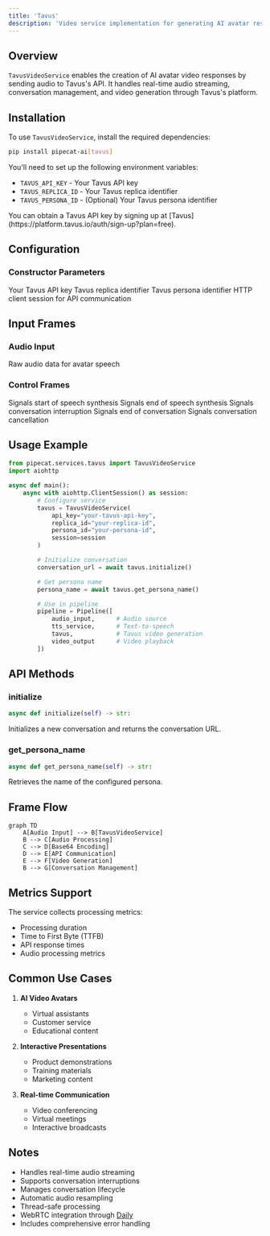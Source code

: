 ```yaml
---
title: 'Tavus'
description: 'Video service implementation for generating AI avatar responses using Tavus'
---
```


## Overview

`TavusVideoService` enables the creation of AI avatar video responses by sending audio to Tavus's API. It handles real-time audio streaming, conversation management, and video generation through Tavus's platform.

## Installation

To use `TavusVideoService`, install the required dependencies:

```bash
pip install pipecat-ai[tavus]
```

You'll need to set up the following environment variables:

- `TAVUS_API_KEY` - Your Tavus API key
- `TAVUS_REPLICA_ID` - Your Tavus replica identifier
- `TAVUS_PERSONA_ID` - (Optional) Your Tavus persona identifier

<Tip>
  You can obtain a Tavus API key by signing up at
  [Tavus](https://platform.tavus.io/auth/sign-up?plan=free).
</Tip>

## Configuration

### Constructor Parameters

<ParamField path="api_key" type="str" required>
  Your Tavus API key
</ParamField>

<ParamField path="replica_id" type="str" required>
  Tavus replica identifier
</ParamField>

<ParamField path="persona_id" type="str" default="pipecat0">
  Tavus persona identifier
</ParamField>

<ParamField path="session" type="aiohttp.ClientSession" required>
  HTTP client session for API communication
</ParamField>

## Input Frames

### Audio Input

<ParamField path="TTSAudioRawFrame" type="Frame">
  Raw audio data for avatar speech
</ParamField>

### Control Frames

<ParamField path="TTSStartedFrame" type="Frame">
  Signals start of speech synthesis
</ParamField>

<ParamField path="TTSStoppedFrame" type="Frame">
  Signals end of speech synthesis
</ParamField>

<ParamField path="StartInterruptionFrame" type="Frame">
  Signals conversation interruption
</ParamField>

<ParamField path="EndFrame" type="Frame">
  Signals end of conversation
</ParamField>

<ParamField path="CancelFrame" type="Frame">
  Signals conversation cancellation
</ParamField>

## Usage Example

```python
from pipecat.services.tavus import TavusVideoService
import aiohttp

async def main():
    async with aiohttp.ClientSession() as session:
        # Configure service
        tavus = TavusVideoService(
            api_key="your-tavus-api-key",
            replica_id="your-replica-id",
            persona_id="your-persona-id",
            session=session
        )

        # Initialize conversation
        conversation_url = await tavus.initialize()

        # Get persona name
        persona_name = await tavus.get_persona_name()

        # Use in pipeline
        pipeline = Pipeline([
            audio_input,      # Audio source
            tts_service,      # Text-to-speech
            tavus,            # Tavus video generation
            video_output      # Video playback
        ])
```

## API Methods

### initialize

```python
async def initialize(self) -> str:
```

Initializes a new conversation and returns the conversation URL.

### get_persona_name

```python
async def get_persona_name(self) -> str:
```

Retrieves the name of the configured persona.

## Frame Flow

```mermaid
graph TD
    A[Audio Input] --> B[TavusVideoService]
    B --> C[Audio Processing]
    C --> D[Base64 Encoding]
    D --> E[API Communication]
    E --> F[Video Generation]
    B --> G[Conversation Management]
```

## Metrics Support

The service collects processing metrics:

- Processing duration
- Time to First Byte (TTFB)
- API response times
- Audio processing metrics

## Common Use Cases

1. **AI Video Avatars**

   - Virtual assistants
   - Customer service
   - Educational content

2. **Interactive Presentations**

   - Product demonstrations
   - Training materials
   - Marketing content

3. **Real-time Communication**
   - Video conferencing
   - Virtual meetings
   - Interactive broadcasts

## Notes

- Handles real-time audio streaming
- Supports conversation interruptions
- Manages conversation lifecycle
- Automatic audio resampling
- Thread-safe processing
- WebRTC integration through [Daily](/api-reference/services/transport/daily)
- Includes comprehensive error handling
